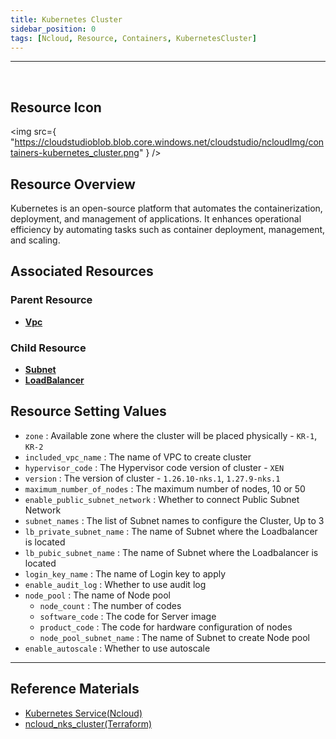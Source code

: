 ```yaml
---
title: Kubernetes Cluster
sidebar_position: 0
tags: [Ncloud, Resource, Containers, KubernetesCluster]
---
```


<hr />
<br />

## Resource Icon

<img
    src={
        "https://cloudstudioblob.blob.core.windows.net/cloudstudio/ncloudImg/containers-kubernetes_cluster.png"
    }
/>

## Resource Overview

Kubernetes is an open-source platform that automates the containerization, deployment, and management of applications. It enhances operational efficiency by automating tasks such as container deployment, management, and scaling.

## Associated Resources

### Parent Resource

-   [**Vpc**](https://docs.cstudio.app/en/docs/resource/ncloud/Networking/Vpc)

### Child Resource

-   [**Subnet**](https://docs.cstudio.app/en/docs/resource/ncloud/Networking/Subnet)
-   [**LoadBalancer**](https://docs.cstudio.app/en/docs/resource/ncloud/Networking/LoadBalancer)

## Resource Setting Values

-   `zone` : Available zone where the cluster will be placed physically - `KR-1`, `KR-2`
-   `included_vpc_name` : The name of VPC to create cluster
-   `hypervisor_code` : The Hypervisor code version of cluster - `XEN`
-   `version` : The version of cluster - `1.26.10-nks.1`, `1.27.9-nks.1`
-   `maximum_number_of_nodes` : The maximum number of nodes, 10 or 50
-   `enable_public_subnet_network` : Whether to connect Public Subnet Network
-   `subnet_names` : The list of Subnet names to configure the Cluster, Up to 3
-   `lb_private_subnet_name` : The name of Subnet where the Loadbalancer is located 
-   `lb_pubic_subnet_name` : The name of Subnet where the Loadbalancer is located 
-   `login_key_name` : The name of Login key to apply
-   `enable_audit_log` : Whether to use audit log
-   `node_pool` : The name of Node pool
    -   `node_count` : The number of codes
    -   `software_code` : The code for Server image
    -   `product_code` : The code for hardware configuration of nodes
    -   `node_pool_subnet_name` : The name of Subnet to create Node pool
-   `enable_autoscale` : Whether to use autoscale

---

## Reference Materials

-   [Kubernetes Service(Ncloud)](https://www.ncloud.com/product/containers/kubernetes)
-   [ncloud_nks_cluster(Terraform)](https://registry.terraform.io/providers/NaverCloudPlatform/ncloud/latest/en/docs/resources/nks_cluster)
